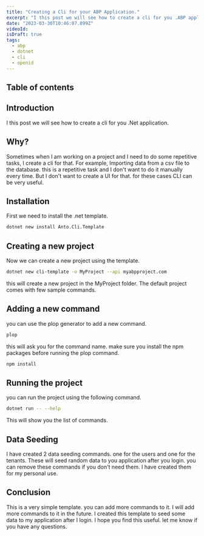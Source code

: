 ```yaml
---
title: "Creating a Cli for your ABP Application."
excerpt: "I this post we will see how to create a cli for you .ABP application."
date: "2023-03-30T10:46:07.099Z"
videoId: 
isDraft: true
tags:
  - abp
  - dotnet
  - cli
  - openid
---
```


## Table of contents

## Introduction

I this post we will see how to create a cli for you .Net application. 

## Why?

Sometimes when I am working on a project and I need to do some repetitive tasks, I create a cli for that. For example, Importing data from a csv file to the database. this is a repetitive task and I don't want to do it manually every time. But I don't want to create a UI for that. for these cases CLI can be very useful.

## Installation

First we need to install the .net template. 

```bash
dotnet new install Anto.Cli.Template
```

## Creating a new project

Now we can create a new project using the template.

```bash
dotnet new cli-template -o MyProject --api myabpproject.com
```

this will create a new project in the MyProject folder. The default project comes with few sample commands. 

## Adding a new command

you can use the plop generator to add a new command. 

```bash
plop        
```

this will ask you for the command name. make sure you install the npm packages before running the plop command. 

```bash
npm install
```

## Running the project

you can run the project using the following command. 

```bash
dotnet run -- --help
```

This will show you the list of commands.


## Data Seeding

I have created 2 data seeding commands. one for the users and one for the tenants. These will seed random data to you application after you login. you can remove these commands if you don't need them. I have created them for my personal use.

## Conclusion

This is a very simple template. you can add more commands to it. I will add more commands to it in the future. I created this template to seed some data to my application after I login. I hope you find this useful. let me know if you have any questions.







